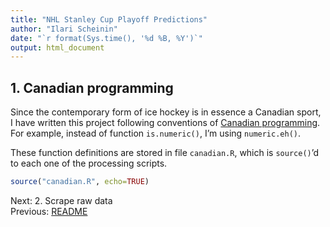 ```yaml
---
title: "NHL Stanley Cup Playoff Predictions"
author: "Ilari Scheinin"
date: "`r format(Sys.time(), '%d %B, %Y')`"
output: html_document
---
```


1. Canadian programming
-----------------------

Since the contemporary form of ice hockey is in essence a Canadian sport,
I have written this project following conventions of
[Canadian programming](http://programmers.stackexchange.com/a/5576). For
example, instead of function `is.numeric()`, I'm using `numeric.eh()`.

These function definitions are stored in file `canadian.R`,
which is `source()`'d to each one of the processing scripts.

```r
source("canadian.R", echo=TRUE)
```

Next: 2. Scrape raw data  
Previous: <a href="https://github.com/ilarischeinin/stanley">README</a>
